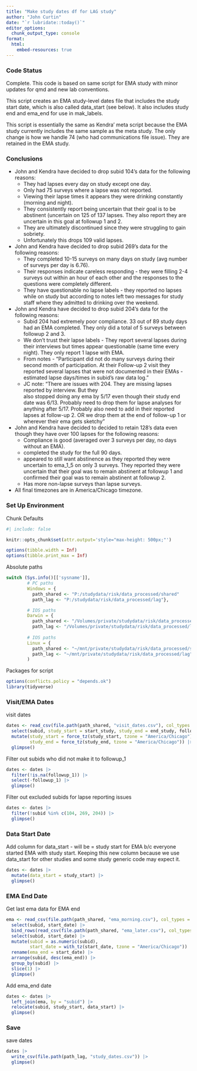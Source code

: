 ```yaml
---
title: "Make study dates df for LAG study"
author: "John Curtin"
date: "`r lubridate::today()`"
editor_options: 
  chunk_output_type: console
format:
  html:
    embed-resources: true
---
```


### Code Status

Complete.  This code is based on same script for EMA study with minor updates for qmd and new lab conventions.

This script creates an EMA study-level dates file that includes the study start date, which is also called data_start (see below).  It also includes study end and ema_end for use in mak_labels.  

This script is essentially the same as Kendra'  meta script because the EMA study currently includes
the same sample as the meta study.  The only change is how we handle 74 (who had communications file issue).  They are retained in the EMA study.


### Conclusions   

- John and Kendra have decided to drop subid 104's data for the following reasons:   
  - They had lapses every day on study except one day.    
  - Only had 75 surveys where a lapse was not reported.   
  - Viewing their lapse times it appears they were drinking constantly (morning and 
  night).   
  - They consistently report being uncertain that their goal is to be abstinent 
  (uncertain on 125 of 137 lapses. They also report they are uncertain in this goal 
  at followup 1 and 2.    
  - They are ultimately discontinued since they were struggling to gain sobriety.   
  - Unfortunately this drops 109 valid lapses.    


- John and Kendra have decided to drop subid 269's data for the following reasons:       
  - They completed 10-15 surveys on many days on study (avg number of surveys per 
  day is 6.76).  
  - Their responses indicate careless responding - they were filling 2-4 surveys out 
  within an hour of each other and the responses to the questions were completely different.     
  - They have questionable no lapse labels - they reported no lapses while on study but 
  according to notes left two messages for study staff where they admitted to drinking 
  over the weekend.   
  

- John and Kendra have decided to drop subid 204's data for the following reasons:    
  - Subid 204 had extremely poor compliance. 33 out of 89 study days had an EMA completed. 
  They only did a total of 5 surveys between followup 2 and 3.    
  - We don't trust their lapse labels - They report several lapses during their interviews 
  but times appear questionable (same time every night). They only report 1 lapse with EMA.
  - From notes - "Participant did not do many surveys during their second month of participation. 
  At their Follow-up 2 visit they reported several lapses that were not documented in their 
  EMAs - estimated lapse days/times in subid's raw data log."  
  - JC note: "There are issues with 204. They are missing lapses reported by interview. But they  
  also stopped doing any ema by 5/17 even though their study end date was 6/13. Probably need to 
  drop them for lapse analyses for anything after 5/17.  Probably also need to add in their 
  reported lapses at follow-up 2. OR we drop them at the end of follow-up 1 or wherever their 
  ema gets sketchy"    


- John and Kendra have decided to decided to retain 128's data even though they have over 100 lapses for 
the following reasons:   
  - Compliance is good (averaged over 3 surveys per day, no days without an EMA).       
  - completed the study for the full 90 days.    
  - appeared to still want abstinence as they reported they were uncertain to ema_1_5 
  on only 3 surveys. They reported they were uncertain that their goal was to remain 
  abstinent at followup 1 and confirmed their goal was to remain abstinent at followup 2.    
  - Has more non-lapse surveys than lapse surveys.   
  

- All final timezones are in America/Chicago timezone.    


### Set Up Environment

Chunk Defaults
```r
#| include: false

knitr::opts_chunk$set(attr.output='style="max-height: 500px;"')

options(tibble.width = Inf)
options(tibble.print_max = Inf)
```

Absolute paths
```r
switch (Sys.info()[['sysname']],
        # PC paths
        Windows = {
          path_shared <- "P:/studydata/risk/data_processed/shared"
          path_lag <- "P:/studydata/risk/data_processed/lag"},

        # IOS paths
        Darwin = {
          path_shared <- "/Volumes/private/studydata/risk/data_processed/shared"
          path_lag <- "/Volumes/private/studydata/risk/data_processed/lag"},
        
        # IOS paths
        Linux = {
          path_shared <- "~/mnt/private/studydata/risk/data_processed/shared"
          path_lag <- "~/mnt/private/studydata/risk/data_processed/lag"}
        )
```


Packages for script
```r
options(conflicts.policy = "depends.ok")
library(tidyverse)
```


### Visit/EMA Dates

visit dates
```r
dates <- read_csv(file.path(path_shared, "visit_dates.csv"), col_types = cols()) |>
  select(subid, study_start = start_study, study_end = end_study, followup_1) |> 
  mutate(study_start = force_tz(study_start, tzone = "America/Chicago"),
         study_end = force_tz(study_end, tzone = "America/Chicago")) |> 
  glimpse()
```

Filter out subids who did not make it to followup_1
```r
dates <- dates |> 
  filter(!is.na(followup_1)) |> 
  select(-followup_1) |> 
  glimpse()
```

Filter out excluded subids for lapse reporting issues
```r
dates <- dates |> 
  filter(!subid %in% c(104, 269, 204)) |> 
  glimpse()
```


### Data Start Date

Add column for data_start - will be = study start for EMA b/c everyone started EMA
with study start.   Keeping this new column because we use data_start for other studies
and some study generic code may expect it.
```r
dates <- dates |> 
  mutate(data_start = study_start) |> 
  glimpse()
```


### EMA End Date

Get last ema data for EMA end
```r
ema <- read_csv(file.path(path_shared, "ema_morning.csv"), col_types = cols()) |>  
  select(subid, start_date) |>  
  bind_rows(read_csv(file.path(path_shared, "ema_later.csv"), col_types = cols())) |> 
  select(subid, start_date) |> 
  mutate(subid = as.numeric(subid),
         start_date = with_tz(start_date, tzone = "America/Chicago")) |> 
  rename(ema_end = start_date) |> 
  arrange(subid, desc(ema_end)) |> 
  group_by(subid) |> 
  slice(1) |> 
  glimpse()
```

Add ema_end date
```r
dates <- dates |> 
  left_join(ema, by = "subid") |> 
  relocate(subid, study_start, data_start) |> 
  glimpse()
```

### Save

save dates
```r
dates |> 
  write_csv(file.path(path_lag, "study_dates.csv")) |> 
  glimpse()
```

